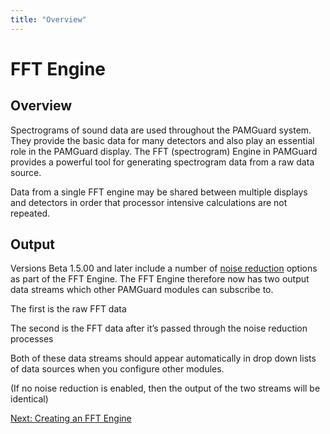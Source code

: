 ```yaml
---
title: "Overview"
---
```

FFT Engine
==========

Overview
--------

  

Spectrograms of sound data are used throughout the PAMGuard system. They provide the basic data for many detectors and also play an essential role in the PAMGuard display. The FFT (spectrogram) Engine in PAMGuard provides a powerful tool for generating spectrogram data from a raw data source.

Data from a single FFT engine may be shared between multiple displays and detectors in order that processor intensive calculations are not repeated.

  

Output
------

  

Versions Beta 1.5.00 and later include a number of [noise reduction](noise_removal.html) options as part of the FFT Engine. The FFT Engine therefore now has two output data streams which other PAMGuard modules can subscribe to.

The first is the raw FFT data

The second is the FFT data after it's passed through the noise reduction processes

Both of these data streams should appear automatically in drop down lists of data sources when you configure other modules.

(If no noise reduction is enabled, then the output of the two streams will be identical)

  
  

[Next: Creating an FFT Engine](FFTEngine_Creating.html)